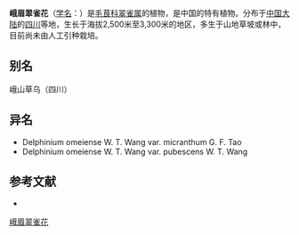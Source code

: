{{Speciesbox
| name = 峨眉翠雀花
| status = 
| status_system = 
| image =
| genus = Delphinium
| species = omeiense
| authority = W. T. Wang in Addenda.
}}

'''峨眉翠雀花'''（[[学名|学名]]：{{lang|la|''Delphinium omeiense''}}）是[[毛茛科|毛茛科]][[翠雀属|翠雀属]]的植物，是中国的特有植物。分布于[[中国大陆|中国大陆]]的[[四川|四川]]等地，生长于海拔2,500米至3,300米的地区，多生于山地草坡或林中，目前尚未由人工引种栽培。

== 别名 ==
峨山草乌（四川）

== 异名 ==
* Delphinium omeiense W. T. Wang var. micranthum G. F. Tao
* Delphinium omeiense W. T. Wang var. pubescens W. T. Wang

== 参考文献 ==
<div class="references-small">
* {{cite web| url =http://www.bioinfo.cn/db05/KmzwSpecies.php?action=view&id=18461| title =峨眉翠雀花| work =《中国高等植物数据库全库》| publisher =中国科学院微生物研究所| author =昆明植物研究所| accessdate =2009-02-25| deadurl =yes| archiveurl =https://web.archive.org/web/20160305083500/http://www.bioinfo.cn/db05/KmzwSpecies.php?action=view&id=18461| archivedate =2016-03-05}}
</div>
{{Taxonbar|from=Q11051922}}

[[Category:翠雀属|峨眉翠雀花]]


{{植物小作品}}